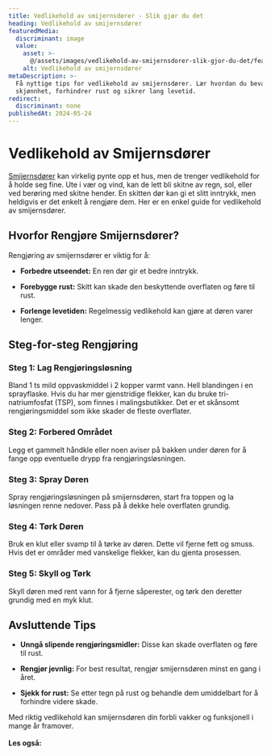 ```yaml
---
title: Vedlikehold av smijernsdører - Slik gjør du det
heading: Vedlikehold av smijernsdører
featuredMedia:
  discriminant: image
  value:
    asset: >-
      @/assets/images/vedlikehold-av-smijernsdorer-slik-gjor-du-det/featuredMedia/value/asset.jpg
    alt: Vedlikehold av smijernsdører
metaDescription: >-
  Få nyttige tips for vedlikehold av smijernsdører. Lær hvordan du bevarer deres
  skjønnhet, forhindrer rust og sikrer lang levetid.
redirect:
  discriminant: none
publishedAt: 2024-05-24
---
```

# Vedlikehold av Smijernsdører

[Smijernsdører](https://www.glass.no/smijernsdor) kan virkelig pynte opp et hus, men de trenger vedlikehold for å holde seg fine. Ute i vær og vind, kan de lett bli skitne av regn, sol, eller ved berøring med skitne hender. En skitten dør kan gi et slitt inntrykk, men heldigvis er det enkelt å rengjøre dem. Her er en enkel guide for vedlikehold av smijernsdører.

## Hvorfor Rengjøre Smijernsdører?

Rengjøring av smijernsdører er viktig for å:

* **Forbedre utseendet:** En ren dør gir et bedre inntrykk.

* **Forebygge rust:** Skitt kan skade den beskyttende overflaten og føre til rust.

* **Forlenge levetiden:** Regelmessig vedlikehold kan gjøre at døren varer lenger.

## Steg-for-steg Rengjøring

### Steg 1: Lag Rengjøringsløsning

Bland 1 ts mild oppvaskmiddel i 2 kopper varmt vann. Hell blandingen i en sprayflaske. Hvis du har mer gjenstridige flekker, kan du bruke tri-natriumfosfat (TSP), som finnes i malingsbutikker. Det er et skånsomt rengjøringsmiddel som ikke skader de fleste overflater.

### Steg 2: Forbered Området

Legg et gammelt håndkle eller noen aviser på bakken under døren for å fange opp eventuelle drypp fra rengjøringsløsningen.

### Steg 3: Spray Døren

Spray rengjøringsløsningen på smijernsdøren, start fra toppen og la løsningen renne nedover. Pass på å dekke hele overflaten grundig.

### Steg 4: Tørk Døren

Bruk en klut eller svamp til å tørke av døren. Dette vil fjerne fett og smuss. Hvis det er områder med vanskelige flekker, kan du gjenta prosessen.

### Steg 5: Skyll og Tørk

Skyll døren med rent vann for å fjerne såperester, og tørk den deretter grundig med en myk klut.

## Avsluttende Tips

* **Unngå slipende rengjøringsmidler:** Disse kan skade overflaten og føre til rust.

* **Rengjør jevnlig:** For best resultat, rengjør smijernsdøren minst en gang i året.

* **Sjekk for rust:** Se etter tegn på rust og behandle dem umiddelbart for å forhindre videre skade.

Med riktig vedlikehold kan smijernsdøren din forbli vakker og funksjonell i mange år framover.\
\
**Les også:**
